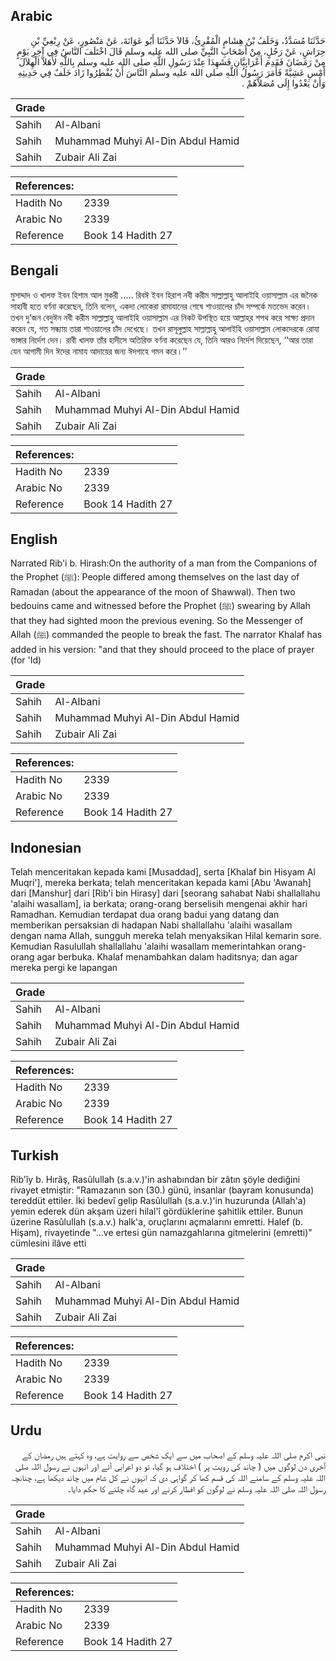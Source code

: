## Arabic


<div dir="rtl" lang="ar" style={{fontSize:'larger',backgroundColor:'#f8f9fa',padding:20}}>
حَدَّثَنَا مُسَدَّدٌ، وَخَلَفُ بْنُ هِشَامٍ الْمُقْرِئُ، قَالاَ حَدَّثَنَا أَبُو عَوَانَةَ، عَنْ مَنْصُورٍ، عَنْ رِبْعِيِّ بْنِ حِرَاشٍ، عَنْ رَجُلٍ، مِنْ أَصْحَابِ النَّبِيِّ صلى الله عليه وسلم قَالَ اخْتَلَفَ النَّاسُ فِي آخِرِ يَوْمٍ مِنْ رَمَضَانَ فَقَدِمَ أَعْرَابِيَّانِ فَشَهِدَا عِنْدَ رَسُولِ اللَّهِ صلى الله عليه وسلم بِاللَّهِ لأَهَلاَّ الْهِلاَلَ أَمْسِ عَشِيَّةً فَأَمَرَ رَسُولُ اللَّهِ صلى الله عليه وسلم النَّاسَ أَنْ يُفْطِرُوا زَادَ خَلَفٌ فِي حَدِيثِهِ وَأَنْ يَغْدُوا إِلَى مُصَلاَّهُمْ ‏.‏
</div>
<div style={{backgroundColor:'#f8f9fa',padding:20, marginBottom: 10}}><table> <thead> <tr> <th>Grade</th> <th></th> </tr> </thead> <tbody> <tr><td>Sahih</td><td>Al-Albani</td></tr><tr><td>Sahih</td><td>Muhammad Muhyi Al-Din Abdul Hamid</td></tr><tr><td>Sahih</td><td>Zubair Ali Zai</td></tr></tbody></table><table> <thead> <tr> <th>References:</th> <th></th> </tr> </thead> <tbody><tr><td>Hadith No</td><td>2339</td></tr><tr><td>Arabic No</td><td>2339</td></tr><tr><td>Reference</td><td>Book 14 Hadith 27</td></tr></tbody></table></div>

## Bengali


<div dir="ltr" lang="bn" style={{fontSize:'larger',backgroundColor:'#f8f9fa',padding:20}}>
মুসাদ্দাদ ও খালফ ইবন হিশাম আল মুকরী ..... রিবঈ ইবন হিরাশ নবী করীম সাল্লাল্লাহু আলাইহি ওয়াসাল্লাম এর জনৈক সাহাবী হতে বর্ণনা করেছেন, তিনি বলেন, একদা লোকেরা রামাযানের শেষে শাওয়ালের চাঁদ সম্পর্কে মতভেদ করেন। তখন দু‘জন বেদুঈন নবী করীম সাল্লাল্লাহু আলাইহি ওয়াসাল্লাম এর নিকট উপস্থিত হয়ে আল্লাহ্‌র শপথ করে সাক্ষ্য প্রদান করেন যে, গত সন্ধ্যায় তারা শাওয়ালের চাঁদ দেখেছে। তখন রাসূলুল্লাহ সাল্লাল্লাহু আলাইহি ওয়াসাল্লাম লোকদেরকে রোযা ভাঙ্গার নির্দেশ দেন। রাবী খালফ তাঁর হাদীসে অতিরিক্ত বর্ণনা করেছেন যে, তিনি আরও নির্দেশ দিয়েছেন, ‘‘আর তারা যেন আগামী দিন ঈদের নামায আদায়ের জন্য ঈদগাহে গমন করে।’’
</div>
<div style={{backgroundColor:'#f8f9fa',padding:20, marginBottom: 10}}><table> <thead> <tr> <th>Grade</th> <th></th> </tr> </thead> <tbody> <tr><td>Sahih</td><td>Al-Albani</td></tr><tr><td>Sahih</td><td>Muhammad Muhyi Al-Din Abdul Hamid</td></tr><tr><td>Sahih</td><td>Zubair Ali Zai</td></tr></tbody></table><table> <thead> <tr> <th>References:</th> <th></th> </tr> </thead> <tbody><tr><td>Hadith No</td><td>2339</td></tr><tr><td>Arabic No</td><td>2339</td></tr><tr><td>Reference</td><td>Book 14 Hadith 27</td></tr></tbody></table></div>

## English


<div dir="ltr" lang="en" style={{fontSize:'larger',backgroundColor:'#f8f9fa',padding:20}}>
Narrated Rib'i b. Hirash:On the authority of a man from the Companions of the Prophet (ﷺ): People differed among themselves on the last day of Ramadan (about the appearance of the moon of Shawwal). Then two bedouins came and witnessed before the Prophet (ﷺ) swearing by Allah that they had sighted moon the previous evening. So the Messenger of Allah (ﷺ) commanded the people to break the fast. The narrator Khalaf has added in his version: "and that they should proceed to the place of prayer (for 'Id)
</div>
<div style={{backgroundColor:'#f8f9fa',padding:20, marginBottom: 10}}><table> <thead> <tr> <th>Grade</th> <th></th> </tr> </thead> <tbody> <tr><td>Sahih</td><td>Al-Albani</td></tr><tr><td>Sahih</td><td>Muhammad Muhyi Al-Din Abdul Hamid</td></tr><tr><td>Sahih</td><td>Zubair Ali Zai</td></tr></tbody></table><table> <thead> <tr> <th>References:</th> <th></th> </tr> </thead> <tbody><tr><td>Hadith No</td><td>2339</td></tr><tr><td>Arabic No</td><td>2339</td></tr><tr><td>Reference</td><td>Book 14 Hadith 27</td></tr></tbody></table></div>

## Indonesian


<div dir="ltr" lang="id" style={{fontSize:'larger',backgroundColor:'#f8f9fa',padding:20}}>
Telah menceritakan kepada kami [Musaddad], serta [Khalaf bin Hisyam Al Muqri'], mereka berkata; telah menceritakan kepada kami [Abu 'Awanah] dari [Manshur] dari [Rib'i bin Hirasy] dari [seorang sahabat Nabi shallallahu 'alaihi wasallam], ia berkata; orang-orang berselisih mengenai akhir hari Ramadhan. Kemudian terdapat dua orang badui yang datang dan memberikan persaksian di hadapan Nabi shallallahu 'alaihi wasallam dengan nama Allah, sungguh mereka telah menyaksikan Hilal kemarin sore. Kemudian Rasulullah shallallahu 'alaihi wasallam memerintahkan orang-orang agar berbuka. Khalaf menambahkan dalam haditsnya; dan agar mereka pergi ke lapangan
</div>
<div style={{backgroundColor:'#f8f9fa',padding:20, marginBottom: 10}}><table> <thead> <tr> <th>Grade</th> <th></th> </tr> </thead> <tbody> <tr><td>Sahih</td><td>Al-Albani</td></tr><tr><td>Sahih</td><td>Muhammad Muhyi Al-Din Abdul Hamid</td></tr><tr><td>Sahih</td><td>Zubair Ali Zai</td></tr></tbody></table><table> <thead> <tr> <th>References:</th> <th></th> </tr> </thead> <tbody><tr><td>Hadith No</td><td>2339</td></tr><tr><td>Arabic No</td><td>2339</td></tr><tr><td>Reference</td><td>Book 14 Hadith 27</td></tr></tbody></table></div>

## Turkish


<div dir="ltr" lang="tr" style={{fontSize:'larger',backgroundColor:'#f8f9fa',padding:20}}>
Rib'îy b. Hırâş, Rasûlullah (s.a.v.)'in ashabından bir zâtın şöyle dediğini rivayet etmiştir: "Ramazanın son (30.) günü, insanlar (bayram konusunda) tereddüt ettiler. İki bedevî gelip Rasûlullah (s.a.v.)'in huzurunda (Allah'a) yemin ederek dün akşam üzeri hilal'î gördüklerine şahitlik ettiler. Bunun üzerine Rasûlullah (s.a.v.) halk'a, oruçlarını açmalarını emretti. Halef (b. Hişam), rivayetinde "...ve ertesi gün namazgahlarına gitmelerini (emretti)" cümlesini ilâve etti
</div>
<div style={{backgroundColor:'#f8f9fa',padding:20, marginBottom: 10}}><table> <thead> <tr> <th>Grade</th> <th></th> </tr> </thead> <tbody> <tr><td>Sahih</td><td>Al-Albani</td></tr><tr><td>Sahih</td><td>Muhammad Muhyi Al-Din Abdul Hamid</td></tr><tr><td>Sahih</td><td>Zubair Ali Zai</td></tr></tbody></table><table> <thead> <tr> <th>References:</th> <th></th> </tr> </thead> <tbody><tr><td>Hadith No</td><td>2339</td></tr><tr><td>Arabic No</td><td>2339</td></tr><tr><td>Reference</td><td>Book 14 Hadith 27</td></tr></tbody></table></div>

## Urdu


<div dir="rtl" lang="ur" style={{fontSize:'larger',backgroundColor:'#f8f9fa',padding:20}}>
نبی اکرم صلی اللہ علیہ وسلم کے اصحاب میں سے ایک شخص سے روایت ہے، وہ کہتے ہیں رمضان کے آخری دن لوگوں میں ( چاند کی رویت پر ) اختلاف ہو گیا، تو دو اعرابی آئے اور انہوں نے رسول اللہ صلی اللہ علیہ وسلم کے سامنے اللہ کی قسم کھا کر گواہی دی کہ انہوں نے کل شام میں چاند دیکھا ہے، چنانچہ رسول اللہ صلی اللہ علیہ وسلم نے لوگوں کو افطار کرنے اور عید گاہ چلنے کا حکم دایا۔
</div>
<div style={{backgroundColor:'#f8f9fa',padding:20, marginBottom: 10}}><table> <thead> <tr> <th>Grade</th> <th></th> </tr> </thead> <tbody> <tr><td>Sahih</td><td>Al-Albani</td></tr><tr><td>Sahih</td><td>Muhammad Muhyi Al-Din Abdul Hamid</td></tr><tr><td>Sahih</td><td>Zubair Ali Zai</td></tr></tbody></table><table> <thead> <tr> <th>References:</th> <th></th> </tr> </thead> <tbody><tr><td>Hadith No</td><td>2339</td></tr><tr><td>Arabic No</td><td>2339</td></tr><tr><td>Reference</td><td>Book 14 Hadith 27</td></tr></tbody></table></div>